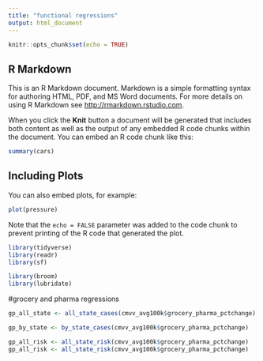 ```yaml
---
title: "functional regressions"
output: html_document
---
```


```r
knitr::opts_chunk$set(echo = TRUE)
```

## R Markdown

This is an R Markdown document. Markdown is a simple formatting syntax for authoring HTML, PDF, and MS Word documents. For more details on using R Markdown see <http://rmarkdown.rstudio.com>.

When you click the **Knit** button a document will be generated that includes both content as well as the output of any embedded R code chunks within the document. You can embed an R code chunk like this:

```r
summary(cars)
```

## Including Plots

You can also embed plots, for example:

```r
plot(pressure)
```

Note that the `echo = FALSE` parameter was added to the code chunk to prevent printing of the R code that generated the plot.

```r
library(tidyverse)
library(readr)
library(sf)

library(broom)
library(lubridate)
```


#grocery and pharma regressions

```r
gp_all_state <- all_state_cases(cmvv_avg100k$grocery_pharma_pctchange)

gp_by_state <- by_state_cases(cmvv_avg100k$grocery_pharma_pctchange)

gp_all_risk <- all_state_risk(cmvv_avg100k$grocery_pharma_pctchange)
gp_all_risk <- all_state_risk(cmvv_avg100k$grocery_pharma_pctchange)
```


